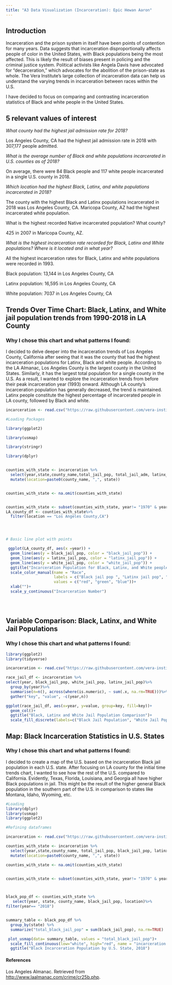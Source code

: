 ```yaml
---
title: "A3 Data Visualization (Incarceration): Epic Hewan Aaron"
---
```


## **Introduction**

Incarceration and the prison system in itself have been points of contention for many years. Data suggests that incarceration disproportionally affects people of color in the United States, with Black populations being the most affected. This is likely the result of biases present in policing and the criminal justice system. Political activists like Angela Davis have advocated for "decarceration," which advocates for the abolition of the prison-state as whole. The Vera Institute's large collection of incarceration data can help us understand the varying trends in incarceration between races within the U.S.

I have decided to focus on comparing and contrasting incarceration statistics of Black and white people in the United States.

## 5 relevant values of interest

*What county had the highest jail admission rate for 2018?*

Los Angeles County, CA had the highest jail admission rate in 2018 with 307,177 people admitted.

*What is the average number of Black and white populations incarcerated in U.S. counties as of 2018?*

On average, there were 84 Black people and 117 white people incarcerated in a single U.S. county in 2018.

*Which location had the highest Black, Latinx, and white populations incarcerated in 2018?*

The county with the highest Black and Latinx populations incarcerated in 2018 was Los Angeles County, CA. Maricopa County, AZ had the highest incarcerated white population.

What is the highest recorded Native incarcerated population? What county?

425 in 2007 in Maricopa County, AZ.

*What is the highest incarceration rate recorded for Black, Latinx and White populations? Where is it located and in what year?*

All the highest incarceration rates for Black, Latinx and white populations were recorded in 1993.

Black population: 13,144 in Los Angeles County, CA

Latinx population: 16,595 in Los Angeles County, CA

White population: 7037 in Los Angeles County, CA

## Trends Over Time Chart: Black, Latinx, and White jail population trends from 1990-2018 in LA County

### Why I chose this chart and what patterns I found:

I decided to delve deeper into the incarceration trends of Los Angeles County, California after seeing that it was the county that had the highest incarceration populations for Latinx, Black and white people. According to the LA Almanac, Los Angeles County is the largest county in the United States. Similarly, it has the largest total population for a single county in the U.S. As a result, I wanted to explore the incarceration trends from before their peak incarceration year (1993) onward. Although LA county's incarceration population has generally decreased, the trend is maintained. Latinx people constitute the highest percentage of incarcerated people in LA county, followed by Black and white.

```r
incarceration <- read.csv("https://raw.githubusercontent.com/vera-institute/incarceration-trends/master/incarceration_trends.csv")

#Loading Packages

library(ggplot2)

library(usmap)

library(stringr)

library(dplyr)


counties_with_state <- incarceration %>%
  select(year,state,county_name,total_jail_pop, total_jail_adm, latinx_pop_15to64, black_pop_15to64, white_pop_15to64, black_jail_pop, latinx_jail_pop, white_jail_pop)%>%
  mutate(location=paste0(county_name, ",", state))


counties_with_state <- na.omit(counties_with_state)


counties_with_state <- subset(counties_with_state, year!= "1970" & year!= "1971" & year!= "1972" & year!="1973" & year!= "1974" & year!="1975" & year!= "1976" & year!= "1977" & year!= "1978" & year!= "1979" & year!="1980" & year!="1981" & year!="1982" & year!="1983" & year!="1984" & year!="1985" & year!= "1986" & year!="1987" & year!="1988" & year!="1989")
LA_county_df <- counties_with_state%>%
  filter(location == "Los Angeles County,CA")




# Basic line plot with points

 ggplot(LA_county_df, aes(x =year)) +
  geom_line(aes(y = black_jail_pop, color = "black_jail_pop")) +
  geom_line(aes(y = latinx_jail_pop, color = "latinx_jail_pop")) +
  geom_line(aes(y = white_jail_pop, color = "white_jail_pop")) +
  ggtitle("Incarceration Population for Black, Latinx, and White people in LA County Jail from 1993-2018") +
  scale_color_manual(name = "Race",
                     labels = c("Black jail pop ", "Latinx jail pop", "White jail pop"),
                     values = c("red", "green", "blue"))+
  xlab("")+
  scale_y_continuous("Incarceration Number")





```

## Variable Comparison: Black, Latinx, and White Jail Populations

### Why I chose this chart and what patterns I found:

```r
library(ggplot2)
library(tidyverse)

incarceration <- read.csv("https://raw.githubusercontent.com/vera-institute/incarceration-trends/master/incarceration_trends.csv")

race_jail_df <- incarceration %>%
select(year, black_jail_pop, white_jail_pop, latinx_jail_pop)%>%
  group_by(year)%>%
  summarise(n=n(), across(where(is.numeric), ~ sum(.x, na.rm=TRUE)))%>%
  gather("key", "value", -c(year,n))

ggplot(race_jail_df, aes(x=year, y=value, group=key, fill=key))+
  geom_col()+
  ggtitle("Black, Latinx and White Jail Population Comparison")+
  scale_fill_discrete(labels=c("Black Jail Population", "White Jail Population", "Latinx Jail Population"))

```

## Map: Black Incarceration Statistics in U.S. States

### Why I chose this chart and what patterns I found:

I decided to create a map of the U.S. based on the incarceration Black jail population in each U.S. state. After focusing on LA county for the initial time trends chart, I wanted to see how the rest of the U.S. compared to California. Evidently, Texas, Florida, Louisiana, and Georgia all have higher Black populations in jail. This might be the result of the higher general Black population in the southern part of the U.S. in comparison to states like Montana, Idaho, Wyoming, etc.

```r

#Loading
library(dplyr)
library(usmap)
library(ggplot2)

#Refining dataframes

incarceration <- read.csv("https://raw.githubusercontent.com/vera-institute/incarceration-trends/master/incarceration_trends.csv")

counties_with_state <- incarceration %>%
  select(year,state,county_name, total_jail_pop, black_jail_pop, latinx_jail_pop, white_jail_pop)%>%
  mutate(location=paste0(county_name, ",", state))

counties_with_state <- na.omit(counties_with_state)


counties_with_state <- subset(counties_with_state, year!= "1970" & year!= "1971" & year!= "1972" & year!="1973" & year!= "1974" & year!="1975" & year!= "1976" & year!= "1977" & year!= "1978" & year!= "1979" & year!="1980" & year!="1981" & year!="1982" & year!="1983" & year!="1984" & year!="1985" & year!= "1986" & year!="1987" & year!="1988" & year!="1989" & year!="1990" & year!= "1991" & year!="1992")



black_pop_df <- counties_with_state %>%
   select(year, state, county_name, black_jail_pop, location)%>%
filter(year== "2018")


summary_table <- black_pop_df %>%
  group_by(state) %>%
  summarize("total_black_jail_pop" = sum(black_jail_pop), na.rm=TRUE)

 plot_usmap(data= summary_table, values = "total_black_jail_pop")+
  scale_fill_continuous(low="white", high="red", name = "incarceration rate")+
  ggtitle("Black Incarceration Population by U.S. State, 2018")

```

#### References

Los Angeles Almanac. Retrieved from <http://www.laalmanac.com/crime/cr25b.php>.
